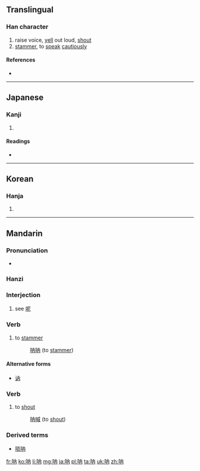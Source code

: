 {{also|吶|訥}}
==Translingual==

===Han character===
{{Han char|rn=30|rad=口|as=04|sn=7|four=|canj=口人月 (ROB), X口人月 (XROB)}}

# raise voice, [[yell]] out loud, [[shout]]
# [[stammer]], to [[speak]] [[cautiously]]

====References====
* {{Han ref|kx=0181.191|hdz=10588.140|uh=5450|ud=21584}}

----

==Japanese==

===Kanji===
{{ja-kanji|grade=|rs=口04}}

# {{defn|lang=ja|sort=口04}}

====Readings====
* {{ja-readings|on=[[とつ]] (totsu), [[どつ]] (dotsu)|kun=[[どもる]] (domoru)}}

----

==Korean==

===Hanja===
{{ko-hanja|hangeul=[[눌]], [[열]]|rv=nul, yeol|mr=nul, yŏl}}

# {{defn|lang=ko|sort=口04}}

----

==Mandarin==

===Pronunciation===
* {{audio|zh-na.ogg|audio}}

===Hanzi===
{{cmn-hanzi|tra=吶|pin=[[nà]] ([[na4]]), [[nè]] ([[ne4]])|wg=na<sup>4</sup>, no<sup>4</sup>}}

===Interjection===
{{cmn-interj|s|pin=nè|pint=ne4|tra=訥|sim=呐|rs=口04}}

# {{context|literary|lang=cmn|sort=ne4}} see [[呢]]

===Verb===
{{cmn-verb|s|pin=nè|pint=ne4|tra=訥|sim=呐|rs=口04}}

# {{context|literary|lang=cmn|sort=ne4}} to [[stammer]]
#: [[呐呐]] (to [[stammer]])

====Alternative forms====
* [[讷]]

===Verb===
{{cmn-verb|s|pin=nà|pint=na4|tra=吶|sim=呐|rs=口04}}

# {{context|literary|lang=cmn|sort=na4}} to [[shout]]
#: [[呐喊]] (to [[shout]])

===Derived terms===
* [[唢呐]]

[[fr:呐]]
[[ko:呐]]
[[li:呐]]
[[mg:呐]]
[[ja:呐]]
[[pl:呐]]
[[ta:呐]]
[[uk:呐]]
[[zh:呐]]
